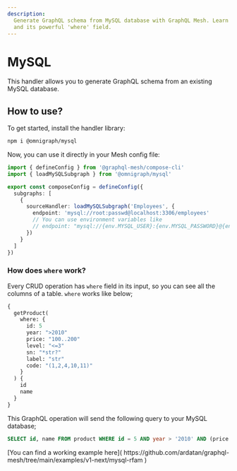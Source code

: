 ```yaml
---
description:
  Generate GraphQL schema from MySQL database with GraphQL Mesh. Learn how to use the MySQL handler
  and its powerful 'where' field.
---
```



# MySQL

This handler allows you to generate GraphQL schema from an existing MySQL database.

## How to use?

To get started, install the handler library:

```sh npm2yarn
npm i @omnigraph/mysql
```

Now, you can use it directly in your Mesh config file:

```ts filename="mesh.config.ts" {2,7-9}
import { defineConfig } from '@graphql-mesh/compose-cli'
import { loadMySQLSubgraph } from '@omnigraph/mysql'

export const composeConfig = defineConfig({
  subgraphs: [
    {
      sourceHandler: loadMySQLSubgraph('Employees', {
        endpoint: 'mysql://root:passwd@localhost:3306/employees'
        // You can use environment variables like
        // endpoint: "mysql://{env.MYSQL_USER}:{env.MYSQL_PASSWORD}@{env.MYSQL_HOST}:{env.MYSQL_PORT}/{env.MYSQL_DATABASE}"
      })
    }
  ]
})
```

### How does `where` work?

Every CRUD operation has `where` field in its input, so you can see all the columns of a table.
`where` works like below;

```graphql
{
  getProduct(
    where: {
      id: 5
      year: ">2010"
      price: "100..200"
      level: "<=3"
      sn: "*str?"
      label: "str"
      code: "(1,2,4,10,11)"
    }
  ) {
    id
    name
  }
}
```

This GraphQL operation will send the following query to your MySQL database;

```sql
SELECT id, name FROM product WHERE id = 5 AND year > '2010' AND (price BETWEEN '100' AND '200') AND level <= '3' AND sn LIKE '%str\_' AND label = 'str' AND code IN (1,2,4,10,11)
```

<Callout>
  [You can find a working example here](
  https://github.com/ardatan/graphql-mesh/tree/main/examples/v1-next/mysql-rfam )
</Callout>
